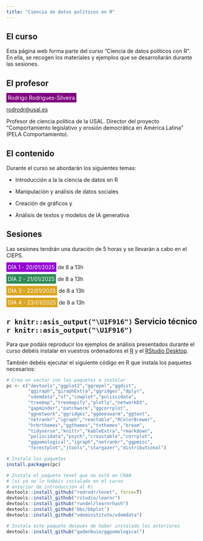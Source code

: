 ```yaml
---
title: "Ciencia de datos políticos en R"
---
```




## El curso



Esta página web forma parte del curso "Ciencia de datos políticos con R". En ella, se recogen los materiales y ejemplos que se desarrollarán durante las sesiones.


## El profesor


<span style="background-color:purple;color:white;padding:4px;">Rodrigo Rodrigues-Silveira </span> 

[rodrodr@usal.es](mailto:rodrodr@usal.es)

Profesor de ciencia política de la USAL. Director del proyecto "Comportamiento legislativo y erosión democrática en América Latina" (PELA Comportamiento).

## El contenido

Durante el curso se abordarán los siguientes temas:

- Introducción a la <span style="background: url(https://s2.svgbox.net/pen-brushes.svg?ic=brush-1&color=orange);">la ciencia de datos en R</span>

- Manipulación <span style="background: url(https://s2.svgbox.net/pen-brushes.svg?ic=brush-2&color=pink);">y análisis de datos sociales</span> 

- Creación de gráficos y <span style="background: url(https://s2.svgbox.net/pen-brushes.svg?ic=brush-3&color=purple);color:white"><b>narrativas visuales</b></span>

- Análisis de textos <span style="background: url(https://s2.svgbox.net/pen-brushes.svg?ic=brush-5&color=gold);">y modelos de IA generativa</span>



## Sesiones

Las sesiones tendrán una duración de 5 horas y se llevarán a cabo en el CIEPS.


<span style="background-color:darkviolet;color:white;padding:4px;">DÍA 1 - 20/01/2025</span> de 8 a 13h

<span style="background-color:seagreen;color:white;padding:4px; ">DÍA 2 - 21/01/2025</span> de 8 a 13h

<span style="background-color:goldenrod;color:white;padding:4px; ">DÍA 3 - 22/01/2025</span> de 8 a 13h

<span style="background-color:goldenrod;color:white;padding:4px; ">DÍA 4 - 23/01/2025</span> de 8 a 13h


## `r knitr::asis_output("\U1F916")` Servicio técnico `r knitr::asis_output("\U1F916")`	

Para que podáis reproducir los ejemplos de análisis presentados durante el curso debéis instalar en vuestros ordenadores el [R](https://cran.r-project.org/) y el [RStudio Desktop](https://posit.co/downloads/).

También debéis ejecutar el siguiente código en R que instala los paquetes necesarios:

```r

# Crea un vector con los paquetes a instalar
pc <- c("devtools","ggplot2","ggrepel","ggdist",
        "ggiraph","giraphExtra","ggridges","dplyr",
        "vdemdata","sf","cowplot","poliscidata",
        "treemap","treemapify","plotly","networkD3",
        "gapminder","patchwork","ggcorrplot", 
        "ggnetwork","ggridges","ggbeeswarm","ggtext",
        "netrankr","igraph","reactable","RColorBrewer",
        "hrbrthemes","ggthemes","tvthemes","broom",
        "tidyverse","knittr","kableExtra","rmarkdown",
        "poliscidata","psych","crosstable","corrplot",
        "ggpomological","igraph","netrankr","ggpmisc",
        "forestplot","jtools","stargazer","distributional")

# Instala los paquetes
install.packages(pc)

# Instala el paquete tenet que no está en CRAN
# (si ya no lo habéis instalado en el curso 
# anterior de introducción al R)
devtools::install_github("rodrodr/tenet", force=T)
devtools::install_github("rstudio/learnr")
devtools::install_github("rundel/learnrhash")
devtools::install_github('bbc/bbplot')
devtools::install_github("vdeminstitute/vdemdata")

# Instala este paquete después de haber instalado los anteriores
devtools::install_github("gadenbuie/ggpomological")


```

